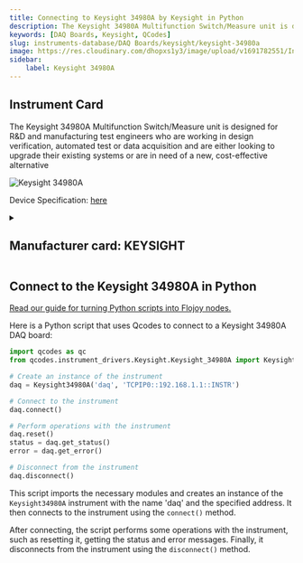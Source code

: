 ```yaml
---
title: Connecting to Keysight 34980A by Keysight in Python
description: The Keysight 34980A Multifunction Switch/Measure unit is designed for R&D and manufacturing test engineers who are working in design verification, automated test or data acquisition and are either looking to upgrade their existing systems or are in need of a new, cost-effective alternative
keywords: [DAQ Boards, Keysight, QCodes] 
slug: instruments-database/DAQ Boards/keysight/keysight-34980a 
image: https://res.cloudinary.com/dhopxs1y3/image/upload/v1691782551/Instruments/DAQ%20boards/Keysight-34980A/Keysight-34980A.png
sidebar:
    label: Keysight 34980A 
---
```



## Instrument Card

The Keysight 34980A Multifunction Switch/Measure unit is designed for R&D and
manufacturing test engineers who are working in design verification, automated
test or data acquisition and are either looking to upgrade their existing systems or
are in need of a new, cost-effective alternative

![Keysight 34980A](https://res.cloudinary.com/dhopxs1y3/image/upload/v1691782551/Instruments/DAQ%20boards/Keysight-34980A/Keysight-34980A.png)

Device Specification: [here](https://www.keysight.com/us/en/assets/7018-01247/data-sheets/5989-1437.pdf)

<details style={{ marginTop: "15px"}}>
<summary><h2 style={{display:'inline'}}>Manufacturer card: KEYSIGHT</h2></summary>

![KEYSIGHT](https://res.cloudinary.com/dhopxs1y3/image/upload/v1692125973/Instruments/Vendor%20Logos/Keysight.png)

Keysight Technologies, or Keysight, is an American company that manufactures electronics test and measurement equipment and software

- Headquarters: USA
- Yearly Revenue (millions, USD): 5420
- Vendor Website: [here](https://www.keysight.com/us/en/home.html)

</details>


<FeaturedInstrumentVideo category="DAQ_BOARDS" />

## Connect to the Keysight 34980A in Python

[Read our guide for turning Python scripts into Flojoy nodes.](https://docs.flojoy.ai/contribution/blocks/custom-flojoy-block/)



<Tabs>
<TabItem value="Flojoy" label="Flojoy" className="flojoy-instrument-tabs">

<SectionsCard category="DAQ_BOARDS" manufacturer="Keysight"></SectionsCard>

</TabItem>
<TabItem value="QCodes" label="QCodes">

Here is a Python script that uses Qcodes to connect to a Keysight 34980A DAQ board:

```python
import qcodes as qc
from qcodes.instrument_drivers.Keysight.Keysight_34980A import Keysight34980A

# Create an instance of the instrument
daq = Keysight34980A('daq', 'TCPIP0::192.168.1.1::INSTR')

# Connect to the instrument
daq.connect()

# Perform operations with the instrument
daq.reset()
status = daq.get_status()
error = daq.get_error()

# Disconnect from the instrument
daq.disconnect()
```

This script imports the necessary modules and creates an instance of the `Keysight34980A` instrument with the name 'daq' and the specified address. It then connects to the instrument using the `connect()` method.

After connecting, the script performs some operations with the instrument, such as resetting it, getting the status and error messages. Finally, it disconnects from the instrument using the `disconnect()` method.

</TabItem>
</Tabs>